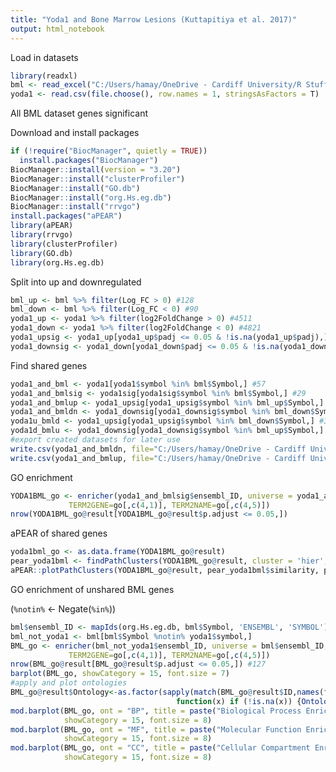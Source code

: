 ---
title: "Yoda1 and Bone Marrow Lesions (Kuttapitiya et al. 2017)"
output: html_notebook
---

Load in datasets

```{r}
library(readxl)
bml <- read_excel("C:/Users/hamay/OneDrive - Cardiff University/R Stuff/spreadsheets/bone_marrow_lesions_final.xlsx")
yoda1 <- read.csv(file.choose(), row.names = 1, stringsAsFactors = T)
```

All BML dataset genes significant

Download and install packages

```{r}
if (!require("BiocManager", quietly = TRUE))
  install.packages("BiocManager")
BiocManager::install(version = "3.20")
BiocManager::install("clusterProfiler")
BiocManager::install("GO.db")
BiocManager::install("org.Hs.eg.db")
BiocManager::install("rrvgo")
install.packages("aPEAR")
library(aPEAR)
library(rrvgo)
library(clusterProfiler)
library(GO.db)
library(org.Hs.eg.db)
```

Split into up and downregulated

```{r}
bml_up <- bml %>% filter(Log_FC > 0) #128
bml_down <- bml %>% filter(Log_FC < 0) #90
yoda1_up <- yoda1 %>% filter(log2FoldChange > 0) #4511
yoda1_down <- yoda1 %>% filter(log2FoldChange < 0) #4821
yoda1_upsig <- yoda1_up[yoda1_up$padj <= 0.05 & !is.na(yoda1_up$padj),] #1601
yoda1_downsig <- yoda1_down[yoda1_down$padj <= 0.05 & !is.na(yoda1_down$padj),] #1519
```


Find shared genes
```{r}
yoda1_and_bml <- yoda1[yoda1$symbol %in% bml$Symbol,] #57
yoda1_and_bmlsig <- yoda1sig[yoda1sig$symbol %in% bml$Symbol,] #29
yoda1_and_bmlup <- yoda1_upsig[yoda1_upsig$symbol %in% bml_up$Symbol,] #6
yoda1_and_bmldn <- yoda1_downsig[yoda1_downsig$symbol %in% bml_down$Symbol,] #7
yoda1u_bmld <- yoda1_upsig[yoda1_upsig$symbol %in% bml_down$Symbol,] #3
yoda1d_bmlu <- yoda1_downsig[yoda1_downsig$symbol %in% bml_up$Symbol,] #13
#export created datasets for later use
write.csv(yoda1_and_bmldn, file="C:/Users/hamay/OneDrive - Cardiff University/R Stuff/spreadsheets/yoda1_bmldn.csv")
write.csv(yoda1_and_bmlup, file="C:/Users/hamay/OneDrive - Cardiff University/R Stuff/spreadsheets/yoda1_bmlup.csv")
```

GO enrichment

```{r}
YODA1BML_go <- enricher(yoda1_and_bmlsig$ensembl_ID, universe = yoda1_and_bml$ensembl_ID, 
             TERM2GENE=go[,c(4,1)], TERM2NAME=go[,c(4,5)])
nrow(YODA1BML_go@result[YODA1BML_go@result$p.adjust <= 0.05,])
```

aPEAR of shared genes

```{r}
yoda1bml_go <- as.data.frame(YODA1BML_go@result)
pear_yoda1bml <- findPathClusters(YODA1BML_go@result, cluster = 'hier', minClusterSize = 2)
aPEAR::plotPathClusters(YODA1BML_go@result, pear_yoda1bml$similarity, pear_yoda1bml$clusters)
```

GO enrichment of unshared BML genes

(`%notin%` <- Negate(`%in%`))

```{r}
bml$ensembl_ID <- mapIds(org.Hs.eg.db, bml$Symbol, 'ENSEMBL', 'SYMBOL')
bml_not_yoda1 <- bml[bml$Symbol %notin% yoda1$symbol,]
BML_go <- enricher(bml_not_yoda1$ensembl_ID, universe = bml$ensembl_ID, 
             TERM2GENE=go[,c(4,1)], TERM2NAME=go[,c(4,5)])
nrow(BML_go@result[BML_go@result$p.adjust <= 0.05,]) #127
barplot(BML_go, showCategory = 15, font.size = 7)
#apply and plot ontologies
BML_go@result$Ontology<-as.factor(sapply(match(BML_go@result$ID,names(fullgo)), 
                                     function(x) if (!is.na(x)) {Ontology(fullgo[[x]])} else {NA}))
mod.barplot(BML_go, ont = "BP", title = paste("Biological Process Enrichment"), 
            showCategory = 15, font.size = 8)
mod.barplot(BML_go, ont = "MF", title = paste("Molecular Function Enrichment"), 
            showCategory = 15, font.size = 8)
mod.barplot(BML_go, ont = "CC", title = paste("Cellular Compartment Enrichment"), 
            showCategory = 15, font.size = 8)
```


